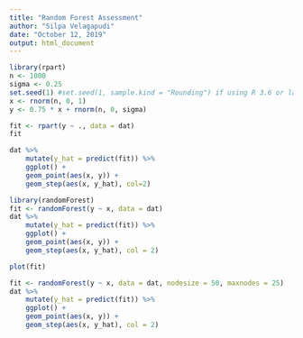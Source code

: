 ```yaml
---
title: "Random Forest Assessment"
author: "Silpa Velagapudi"
date: "October 12, 2019"
output: html_document
---
```


```r
library(rpart)
n <- 1000
sigma <- 0.25
set.seed(1) #set.seed(1, sample.kind = "Rounding") if using R 3.6 or later
x <- rnorm(n, 0, 1)
y <- 0.75 * x + rnorm(n, 0, sigma)

fit <- rpart(y ~ ., data = dat)
fit
```

```r
dat %>% 
	mutate(y_hat = predict(fit)) %>% 
	ggplot() +
	geom_point(aes(x, y)) +
	geom_step(aes(x, y_hat), col=2)
```

```r
library(randomForest)
fit <- randomForest(y ~ x, data = dat) 
dat %>% 
	mutate(y_hat = predict(fit)) %>% 
	ggplot() +
	geom_point(aes(x, y)) +
	geom_step(aes(x, y_hat), col = 2)

plot(fit)

```

```r

fit <- randomForest(y ~ x, data = dat, nodesize = 50, maxnodes = 25)
dat %>% 
	mutate(y_hat = predict(fit)) %>% 
	ggplot() +
	geom_point(aes(x, y)) +
	geom_step(aes(x, y_hat), col = 2)
```






